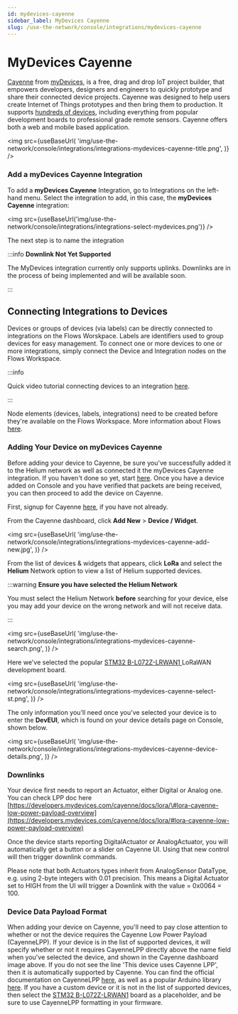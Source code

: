 ```yaml
---
id: mydevices-cayenne
sidebar_label: MyDevices Cayenne
slug: /use-the-network/console/integrations/mydevices-cayenne
---
```


# MyDevices Cayenne


[Cayenne](https://developers.mydevices.com/cayenne/features/) from
[myDevices](https://mydevices.com/), is a free, drag and drop IoT project builder, that empowers
developers, designers and engineers to quickly prototype and share their connected device projects.
Cayenne was designed to help users create Internet of Things prototypes and then bring them to
production. It supports
[hundreds of devices](https://developers.mydevices.com/cayenne/supported-hardware/), including
everything from popular development boards to professional grade remote sensors. Cayenne offers both
a web and mobile based application.

<img
  src={useBaseUrl(
    'img/use-the-network/console/integrations/integrations-mydevices-cayenne-title.png',
  )}
/>

### Add a myDevices Cayenne Integration

To add a **myDevices Cayenne** Integration, go to Integrations on the left-hand menu. Select the
integration to add, in this case, the **myDevices Cayenne** integration:

<img
  src={useBaseUrl('img/use-the-network/console/integrations/integrations-select-mydevices.png')}
/>

The next step is to name the integration

:::info **Downlink Not Yet Supported**

The MyDevices integration currently only supports uplinks. Downlinks are in the process of being
implemented and will be available soon.

:::

## Connecting Integrations to Devices

Devices or groups of devices (via labels) can be directly connected to integrations on the Flows
Worskpace. Labels are identifiers used to group devices for easy management. To connect one or more
devices to one or more integrations, simply connect the Device and Integration nodes on the Flows
Workspace.

:::info

Quick video tutorial connecting devices to an integration
[here](https://www.youtube.com/watch?v=lnERw1f7TGE).

:::

Node elements (devices, labels, integrations) need to be created before they're available on the
Flows Workspace. More information about Flows
[here](https://docs.helium.com/use-the-network/console/flows/).

### Adding Your Device on myDevices Cayenne

Before adding your device to Cayenne, be sure you've successfully added it to the Helium network as
well as connected it the myDevices Cayenne integration. If you haven't done so yet, start
[here](../adding-devices). Once you have a device added on Console and you have verified that
packets are being received, you can then proceed to add the device on Cayenne.

First, signup for Cayenne [here](https://developers.mydevices.com/cayenne/signup/), if you have not
already.

From the Cayenne dashboard, click **Add New** &gt; **Device / Widget**.

<img
  src={useBaseUrl(
    'img/use-the-network/console/integrations/integrations-mydevices-cayenne-add-new.jpg',
  )}
/>

From the list of devices & widgets that appears, click **LoRa** and select the **Helium** Network
option to view a list of Helium supported devices.

:::warning **Ensure you have selected the Helium Network**

You must select the Helium Network **before** searching for your device, else you may add your
device on the wrong network and will not receive data.

:::

<img
  src={useBaseUrl(
    'img/use-the-network/console/integrations/integrations-mydevices-cayenne-search.png',
  )}
/>

Here we've selected the popular
[STM32 B-L072Z-LRWAN1 ](https://www.st.com/en/evaluation-tools/b-l072z-lrwan1.html)LoRaWAN
development board.

<img
  src={useBaseUrl(
    'img/use-the-network/console/integrations/integrations-mydevices-cayenne-select-st.png',
  )}
/>

The only information you'll need once you've selected your device is to enter the **DevEUI**, which
is found on your device details page on Console, shown below.

<img
  src={useBaseUrl(
    'img/use-the-network/console/integrations/integrations-mydevices-cayenne-device-details.png',
  )}
/>

### Downlinks

Your device first needs to report an Actuator, either Digital or Analog one. You can check LPP doc
here
[https://developers.mydevices.com/cayenne/docs/lora/\#lora-cayenne-low-power-payload-overview](https://developers.mydevices.com/cayenne/docs/lora/#lora-cayenne-low-power-payload-overview)

Once the device starts reporting DigitalActuator or AnalogActuator, you will automatically get a
button or a slider on Cayenne UI. Using that new control will then trigger downlink commands.

Please note that both Actuators types inherit from AnalogSensor DataType, e.g. using 2-byte integers
with 0.01 precision. This means a Digital Actuator set to HIGH from the UI will trigger a Downlink
with the value = 0x0064 = 100.

### Device Data Payload Format

When adding your device on Cayenne, you'll need to pay close attention to whether or not the device
requires the Cayenne Low Power Payload \(CayenneLPP\). If your device is in the list of supported
devices, it will specify whether or not it requires CayenneLPP directly above the name field when
you've selected the device, and shown in the Cayenne dashboard image above. If you do not see the
line 'This device uses Cayenne LPP', then it is automatically supported by Cayenne. You can find the
official documentation on CayenneLPP
[here](https://developers.mydevices.com/cayenne/docs/lora/#lora-cayenne-low-power-payload), as well
as a popular Arduino library [here](https://github.com/ElectronicCats/CayenneLPP). If you have a
custom device or it is not in the list of supported devices, then select the
[STM32 B-L072Z-LRWAN1](https://www.st.com/en/evaluation-tools/b-l072z-lrwan1.html) board as a
placeholder, and be sure to use CayenneLPP formatting in your firmware.
